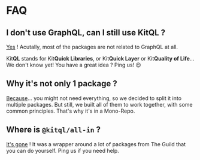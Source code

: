 
# FAQ

## I don't use GraphQL, can I still use KitQL ?

<u>Yes</u> ! Acutally, most of the packages are not related to GraphQL at all.

Kit**QL** stands for Kit**Quick Libraries**, or Kit**Quick Layer** or Kit**Quality of Life**... We
don't know yet! You have a great idea ? Ping us! 😉

## Why it's not only 1 package ?

<u>Because</u>... you might not need everything, so we decided to split it into multiple packages.
But still, we built all of them to work together, with some common principles. That's why it's in a
Mono-Repo.

## Where is `@kitql/all-in` ?

<u>It's gone</u> ! It was a wrapper around a lot of packages from The Guild that you can do
yourself. Ping us if you need help.

